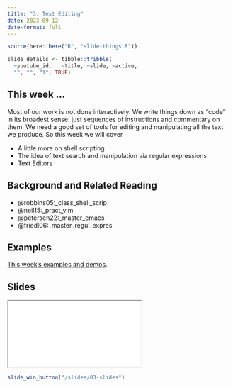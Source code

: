 ```yaml
---
title: "3. Text Editing"
date: 2023-09-12
date-format: full
---
```


```r
source(here::here("R", "slide-things.R"))

slide_details <- tibble::tribble(
  ~youtube_id,   ~title, ~slide, ~active,
  "", "", "1", TRUE)

```

## This week ...

Most of our work is not done interactively. We write things down as "code" in its broadest sense: just sequences of instructions and commentary on them. We need a good set of tools for editing and manipulating all the text we produce. So this week we will cover

- A little more on shell scripting
- The idea of text search and manipulation via regular expressions
- Text Editors

## Background and Related Reading

- @robbins05:_class_shell_scrip
- @neil15:_pract_vim
- @petersen22:_master_emacs
- @friedl06:_master_regul_expres

## Examples

[This week's examples and demos](/example/03-example.qmd).


## Slides

```{=html}
<script type="application/javascript">

function resizeIFrameToFitContent( iFrame ) {

   iFrame.width  = document.getElementById("quarto-document-content").clientWidth;
   iFrame.height  = (document.getElementById("quarto-document-content").clientWidth * 0.5625)
}

window.addEventListener('DOMContentLoaded', function(e) {

    var iFrame = document.getElementById( 'quartoframe' );
    resizeIFrameToFitContent( iFrame );
    } );

</script>
<iframe class="slide-deck" id="quartoframe" src="../slides/03-slides.html"></iframe>
```

```r
slide_win_button("/slides/03-slides")
```
